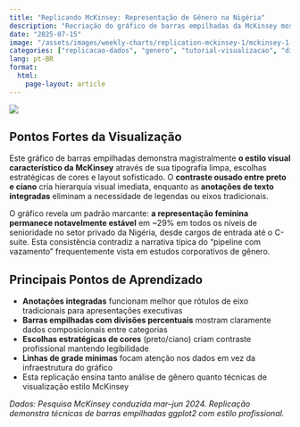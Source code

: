 ```yaml
---
title: "Replicando McKinsey: Representação de Gênero na Nigéria"
description: "Recriação do gráfico de barras empilhadas da McKinsey mostrando ~29% de representação feminina estável em todos os níveis hierárquicos corporativos usando ggplot2"
date: "2025-07-15"
image: "/assets/images/weekly-charts/replication-mckinsey-1/mckinsey-1-chart_2.png"
categories: ["replicacao-dados", "genero", "tutorial-visualizacao", "diversidade-corporativa"]
lang: pt-BR
format:
  html:
    page-layout: article
---
```


![](/assets/images/weekly-charts/replication-mckinsey-1/mckinsey-1-chart_1.png){fig-align="center"}

## Pontos Fortes da Visualização

Este gráfico de barras empilhadas demonstra magistralmente **o estilo visual característico da McKinsey** através de sua tipografia limpa, escolhas estratégicas de cores e layout sofisticado. O **contraste ousado entre preto e ciano** cria hierarquia visual imediata, enquanto as **anotações de texto integradas** eliminam a necessidade de legendas ou eixos tradicionais.

O gráfico revela um padrão marcante: **a representação feminina permanece notavelmente estável** em ~29% em todos os níveis de senioridade no setor privado da Nigéria, desde cargos de entrada até o C-suite. Esta consistência contradiz a narrativa típica do "pipeline com vazamento" frequentemente vista em estudos corporativos de gênero.

## Principais Pontos de Aprendizado

- **Anotações integradas** funcionam melhor que rótulos de eixo tradicionais para apresentações executivas
- **Barras empilhadas com divisões percentuais** mostram claramente dados composicionais entre categorias
- **Escolhas estratégicas de cores** (preto/ciano) criam contraste profissional mantendo legibilidade
- **Linhas de grade mínimas** focam atenção nos dados em vez da infraestrutura do gráfico
- Esta replicação ensina tanto análise de gênero quanto técnicas de visualização estilo McKinsey

*Dados: Pesquisa McKinsey conduzida mar–jun 2024. Replicação demonstra técnicas de barras empilhadas ggplot2 com estilo profissional.*

